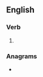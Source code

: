 ==English==

===Verb===
{{head|en|verb form}}

# {{en-past of|strike out}}

===Anagrams===
* {{anagrams|en|a=ckorsttuu|outstruck}}
